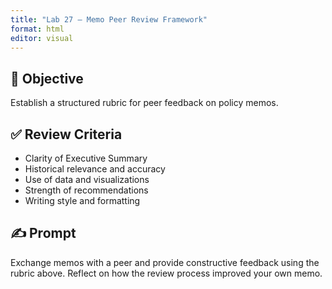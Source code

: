 ```yaml
---
title: "Lab 27 – Memo Peer Review Framework"
format: html
editor: visual
---
```


## 🧭 Objective
Establish a structured rubric for peer feedback on policy memos.

## ✅ Review Criteria
- Clarity of Executive Summary
- Historical relevance and accuracy
- Use of data and visualizations
- Strength of recommendations
- Writing style and formatting

## ✍️ Prompt
Exchange memos with a peer and provide constructive feedback using the rubric above. Reflect on how the review process improved your own memo.



